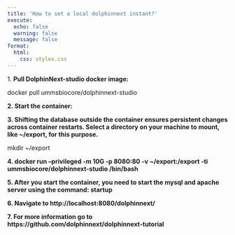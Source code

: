 ```yaml
---
title: 'How to set a local dolphinnext instant?'
execute:
  echo: false
  warning: false
  message: false
format: 
  html:
    css: styles.css
---
```


::: {.box-border .flex .h-auto .w-full .flex-col .rounded-2xl .bg-white .p-4 .shadow}
<div>

::: {.flex .w-full .flex-row .mr-4 .flex .flex-grow .flex-row .bg-opacity-0 .font-sans}
[1.]{.group-one .flex .h-10 .w-10 .flex-shrink-0 .cursor-pointer .flex-col .items-center .justify-center .rounded-full .font-sans .text-base .bg-indigo-50 .text-indigo-500 .font-bold .mr-4} [**Pull DolphinNext-studio docker image:**]{.m-0 .flex .h-auto .w-full .flex-grow-0 .flex-col .justify-center .align-middle .leading-6 .text-blueGray-700}
:::

docker pull ummsbiocore/dolphinnext-studio

</div>
:::

**2. Start the container:**

**3. Shifting the database outside the container ensures persistent changes across container restarts. Select a directory on your machine to mount, like \~/export, for this purpose.**

mkdir \~/export

**4. docker run --privileged -m 10G -p 8080:80 -v \~/export:/export -ti ummsbiocore/dolphinnext-studio /bin/bash**

**5. After you start the container, you need to start the mysql and apache server using the command: startup**

**6. Navigate to http://localhost:8080/dolphinnext/**

**7. For more information go to https://github.com/dolphinnext/dolphinnext-tutorial**
